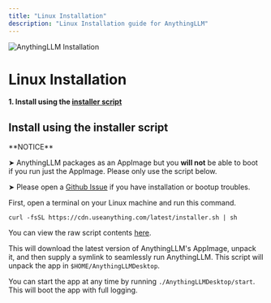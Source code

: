 ```yaml
---
title: "Linux Installation"
description: "Linux Installation guide for AnythingLLM"
---
```



<Image
  src="/images/getting-started/installation/linux/header-image.png"
  height={1080}
  width={1920}
  quality={100}
  alt="AnythingLLM Installation"
/>

# Linux Installation

**1. Install using the [installer script](#install-using-the-installer-script)**

## Install using the installer script

<Callout type="warning" emoji="⚠️">
  **NOTICE**

➤ AnythingLLM packages as an AppImage but you **will not** be able to boot if you run just the AppImage. Please only use the script below.

➤ Please open a [Github Issue](https://github.com/Mintplex-Labs/anything-llm/issues) if you have installation or bootup troubles.

</Callout>

First, open a terminal on your Linux machine and run this command.

```shell copy
curl -fsSL https://cdn.useanything.com/latest/installer.sh | sh
```

You can view the raw script contents [here](https://github.com/Mintplex-Labs/anything-llm/blob/desktop/linux_installer.sh).

This will download the latest version of AnythingLLM's AppImage, unpack it, and then supply a symlink to seamlessly run AnythingLLM.
This script will unpack the app in `$HOME/AnythingLLMDesktop`.

You can start the app at any time by running `./AnythingLLMDesktop/start`. This will boot the app with full logging.
